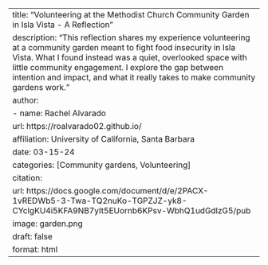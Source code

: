---
title: "Volunteering at the Methodist Church Community Garden in Isla Vista - A Reflection" 
description: "This reflection shares my experience volunteering at a community garden meant to fight food insecurity in Isla Vista. What I found instead was a quiet, overlooked space with little community engagement. I explore the gap between intention and impact, and what it really takes to make community gardens work."
author:
  - name: Rachel Alvarado 
    url: https://roalvarado02.github.io/
    affiliation: University of California, Santa Barbara 
date: 03-15-24
categories: [Community gardens, Volunteering]
citation: 
  url: https://docs.google.com/document/d/e/2PACX-1vREDWb5-3-Twa-TQ2nuKo-TGPZJZ-yk8-CYclgKU4i5KFA9NB7yIt5EUornb6KPsv-WbhQ1udGdlzG5/pub 
image: garden.png
draft: false
format: html
---